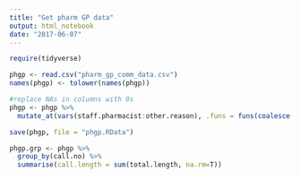 ```yaml
---
title: "Get pharm GP data"
output: html_notebook
date: "2017-06-07"
---
```




```r
require(tidyverse)

phgp <- read.csv("pharm_gp_comm_data.csv") 
names(phgp) <- tolower(names(phgp))  

#replace NAs in columns with 0s
phgp <- phgp %>%
  mutate_at(vars(staff.pharmacist:other.reason), .funs = funs(coalesce(as.numeric(.), 0)))

save(phgp, file = "phgp.RData")

phgp.grp <- phgp %>%
  group_by(call.no) %>%
  summarise(call.length = sum(total.length, na.rm=T))
  
```

